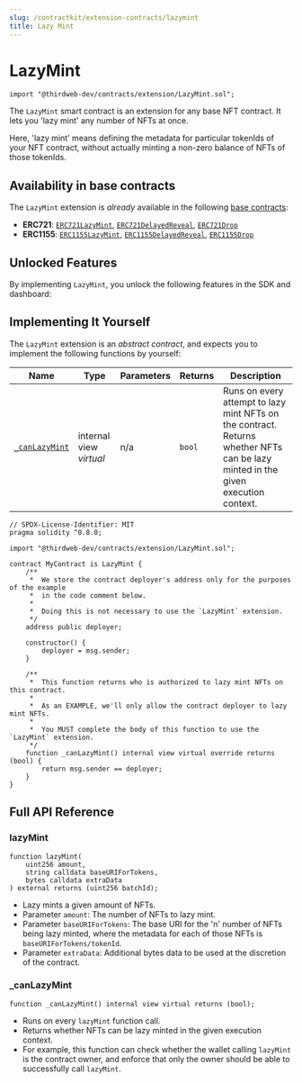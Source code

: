 ```yaml
---
slug: /contractkit/extension-contracts/lazymint
title: Lazy Mint
---
```



# LazyMint

```solidity
import "@thirdweb-dev/contracts/extension/LazyMint.sol";
```

The `LazyMint` smart contract is an extension for any base NFT contract. It lets you 'lazy mint' any number of NFTs at once.

Here, 'lazy mint' means defining the metadata for particular tokenIds of your NFT contract, without actually minting a non-zero balance of NFTs of those tokenIds.

<ViewContractCodeButton
  link="https://github.com/thirdweb-dev/contracts/blob/main/contracts/extension/LazyMint.sol"
  name="LazyMint"
/>

## Availability in base contracts

The `LazyMint` extension is _already_ available in the following [base contracts](/contractkit/base-contracts):

- **ERC721**: [`ERC721LazyMint`](/contractkit/base-contracts/erc-721/erc721lazymint), [`ERC721DelayedReveal`](/contractkit/base-contracts/erc-721/erc721delayedreveal), [`ERC721Drop`](/contractkit/base-contracts/erc-721/erc721drop)
- **ERC1155**: [`ERC1155LazyMint`](/contractkit/base-contracts/erc-1155/erc1155lazymint), [`ERC1155DelayedReveal`](/contractkit/base-contracts/erc-1155/erc1155delayedreveal), [`ERC1155Drop`](/contractkit/base-contracts/erc-1155/erc1155drop)

## Unlocked Features

By implementing `LazyMint`, you unlock the following features in the SDK and dashboard:

<div className="row" style={{ marginBottom: 24, flexWrap: "wrap" }}>
  <div className="col col--12" style={{ padding: 8 }}>
    <QuickstartCard
      name="Lazy Mint"
      link="/sdk/interacting-with-contracts/erc721lazymintable#create-a-batch-of-unique-nfts-to-be-claimed-in-the-future"
      image="/assets/icons/general.png"
    />
  </div>
</div>

## Implementing It Yourself

The `LazyMint` extension is an _abstract contract_, and expects you to implement the following functions by yourself:

| Name                                                                     | Type                    | Parameters | Returns | Description                                                                                                                      |
| ------------------------------------------------------------------------ | ----------------------- | ---------- | ------- | -------------------------------------------------------------------------------------------------------------------------------- |
| [`_canLazyMint`](/contractkit/extension-contracts/lazymint#_canlazymint) | internal view _virtual_ | n/a        | `bool`  | Runs on every attempt to lazy mint NFTs on the contract. Returns whether NFTs can be lazy minted in the given execution context. |

```solidity
// SPDX-License-Identifier: MIT
pragma solidity ^0.8.0;

import "@thirdweb-dev/contracts/extension/LazyMint.sol";

contract MyContract is LazyMint {
    /**
     *  We store the contract deployer's address only for the purposes of the example
     *  in the code comment below.
     *
     *  Doing this is not necessary to use the `LazyMint` extension.
     */
    address public deployer;

    constructor() {
        deployer = msg.sender;
    }

    /**
     *  This function returns who is authorized to lazy mint NFTs on this contract.
     *
     *  As an EXAMPLE, we'll only allow the contract deployer to lazy mint NFTs.
     *
     *  You MUST complete the body of this function to use the `LazyMint` extension.
     */
    function _canLazyMint() internal view virtual override returns (bool) {
        return msg.sender == deployer;
    }
}
```

## Full API Reference

### lazyMint

```solidity
function lazyMint(
    uint256 amount,
    string calldata baseURIForTokens,
    bytes calldata extraData
) external returns (uint256 batchId);
```

- Lazy mints a given amount of NFTs.
- Parameter `amount`: The number of NFTs to lazy mint.
- Parameter `baseURIForTokens`: The base URI for the 'n' number of NFTs being lazy minted, where the metadata for each of those NFTs is `baseURIForTokens/tokenId`.
- Parameter `extraData`: Additional bytes data to be used at the discretion of the contract.

### \_canLazyMint

```solidity
function _canLazyMint() internal view virtual returns (bool);
```

- Runs on every `lazyMint` function call.
- Returns whether NFTs can be lazy minted in the given execution context.
- For example, this function can check whether the wallet calling `lazyMint` is the contract owner, and enforce that only the owner should be able to successfully call `lazyMint`.
